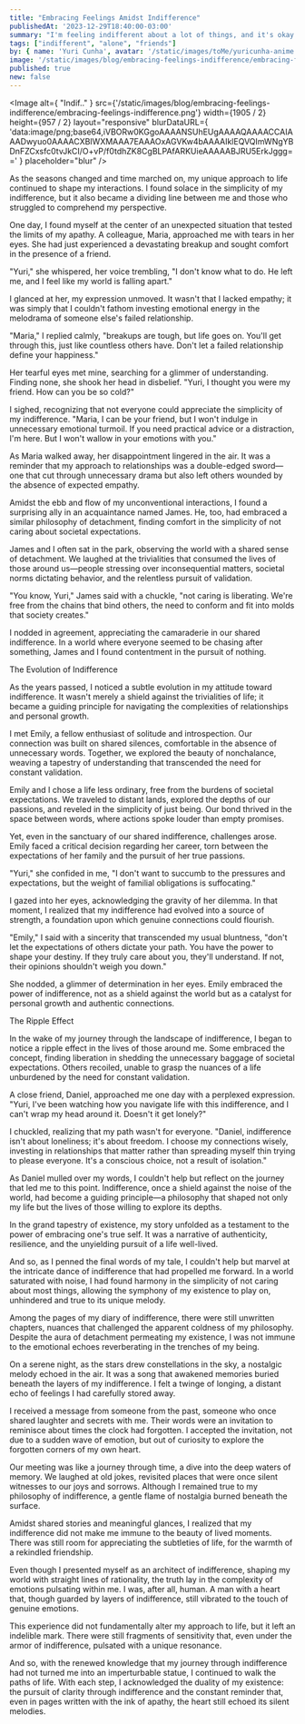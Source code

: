 ```yaml
---
title: "Embracing Feelings Amidst Indifference"
publishedAt: '2023-12-29T18:40:00-03:00'
summary: "I'm feeling indifferent about a lot of things, and it's okay."
tags: ["indifferent", "alone", "friends"]
by: { name: 'Yuri Cunha', avatar: '/static/images/toMe/yuricunha-anime.jpg' }
image: '/static/images/blog/embracing-feelings-indifference/embracing-feelings-indifference.png'
published: true
new: false
---
```


<Image
  alt={
    "Indif.."
  }
  src={'/static/images/blog/embracing-feelings-indifference/embracing-feelings-indifference.png'}
  width={1905 / 2}
  height={957 / 2}
  layout="responsive"
  blurDataURL={
    'data:image/png;base64,iVBORw0KGgoAAAANSUhEUgAAAAQAAAACCAIAAADwyuo0AAAACXBIWXMAAA7EAAAOxAGVKw4bAAAAIklEQVQImWNgYBDnFZCxsfc0tvJkCI/O+vP/f0tdhZK8CgBLPAfARKUieAAAAABJRU5ErkJggg=='
  }
  placeholder="blur"
/>

As the seasons changed and time marched on, my unique approach to life continued to shape my interactions. I found solace in the simplicity of my indifference, but it also became a dividing line between me and those who struggled to comprehend my perspective.

One day, I found myself at the center of an unexpected situation that tested the limits of my apathy. A colleague, Maria, approached me with tears in her eyes. She had just experienced a devastating breakup and sought comfort in the presence of a friend.

"Yuri," she whispered, her voice trembling, "I don't know what to do. He left me, and I feel like my world is falling apart."

I glanced at her, my expression unmoved. It wasn't that I lacked empathy; it was simply that I couldn't fathom investing emotional energy in the melodrama of someone else's failed relationship.

"Maria," I replied calmly, "breakups are tough, but life goes on. You'll get through this, just like countless others have. Don't let a failed relationship define your happiness."

Her tearful eyes met mine, searching for a glimmer of understanding. Finding none, she shook her head in disbelief. "Yuri, I thought you were my friend. How can you be so cold?"

I sighed, recognizing that not everyone could appreciate the simplicity of my indifference. "Maria, I can be your friend, but I won't indulge in unnecessary emotional turmoil. If you need practical advice or a distraction, I'm here. But I won't wallow in your emotions with you."

As Maria walked away, her disappointment lingered in the air. It was a reminder that my approach to relationships was a double-edged sword—one that cut through unnecessary drama but also left others wounded by the absence of expected empathy.

Amidst the ebb and flow of my unconventional interactions, I found a surprising ally in an acquaintance named James. He, too, had embraced a similar philosophy of detachment, finding comfort in the simplicity of not caring about societal expectations.

James and I often sat in the park, observing the world with a shared sense of detachment. We laughed at the trivialities that consumed the lives of those around us—people stressing over inconsequential matters, societal norms dictating behavior, and the relentless pursuit of validation.

"You know, Yuri," James said with a chuckle, "not caring is liberating. We're free from the chains that bind others, the need to conform and fit into molds that society creates."

I nodded in agreement, appreciating the camaraderie in our shared indifference. In a world where everyone seemed to be chasing after something, James and I found contentment in the pursuit of nothing.

The Evolution of Indifference

As the years passed, I noticed a subtle evolution in my attitude toward indifference. It wasn't merely a shield against the trivialities of life; it became a guiding principle for navigating the complexities of relationships and personal growth.

I met Emily, a fellow enthusiast of solitude and introspection. Our connection was built on shared silences, comfortable in the absence of unnecessary words. Together, we explored the beauty of nonchalance, weaving a tapestry of understanding that transcended the need for constant validation.

Emily and I chose a life less ordinary, free from the burdens of societal expectations. We traveled to distant lands, explored the depths of our passions, and reveled in the simplicity of just being. Our bond thrived in the space between words, where actions spoke louder than empty promises.

Yet, even in the sanctuary of our shared indifference, challenges arose. Emily faced a critical decision regarding her career, torn between the expectations of her family and the pursuit of her true passions.

"Yuri," she confided in me, "I don't want to succumb to the pressures and expectations, but the weight of familial obligations is suffocating."

I gazed into her eyes, acknowledging the gravity of her dilemma. In that moment, I realized that my indifference had evolved into a source of strength, a foundation upon which genuine connections could flourish.

"Emily," I said with a sincerity that transcended my usual bluntness, "don't let the expectations of others dictate your path. You have the power to shape your destiny. If they truly care about you, they'll understand. If not, their opinions shouldn't weigh you down."

She nodded, a glimmer of determination in her eyes. Emily embraced the power of indifference, not as a shield against the world but as a catalyst for personal growth and authentic connections.

The Ripple Effect

In the wake of my journey through the landscape of indifference, I began to notice a ripple effect in the lives of those around me. Some embraced the concept, finding liberation in shedding the unnecessary baggage of societal expectations. Others recoiled, unable to grasp the nuances of a life unburdened by the need for constant validation.

A close friend, Daniel, approached me one day with a perplexed expression. "Yuri, I've been watching how you navigate life with this indifference, and I can't wrap my head around it. Doesn't it get lonely?"

I chuckled, realizing that my path wasn't for everyone. "Daniel, indifference isn't about loneliness; it's about freedom. I choose my connections wisely, investing in relationships that matter rather than spreading myself thin trying to please everyone. It's a conscious choice, not a result of isolation."

As Daniel mulled over my words, I couldn't help but reflect on the journey that led me to this point. Indifference, once a shield against the noise of the world, had become a guiding principle—a philosophy that shaped not only my life but the lives of those willing to explore its depths.

In the grand tapestry of existence, my story unfolded as a testament to the power of embracing one's true self. It was a narrative of authenticity, resilience, and the unyielding pursuit of a life well-lived.

And so, as I penned the final words of my tale, I couldn't help but marvel at the intricate dance of indifference that had propelled me forward. In a world saturated with noise, I had found harmony in the simplicity of not caring about most things, allowing the symphony of my existence to play on, unhindered and true to its unique melody.

Among the pages of my diary of indifference, there were still unwritten chapters, nuances that challenged the apparent coldness of my philosophy. Despite the aura of detachment permeating my existence, I was not immune to the emotional echoes reverberating in the trenches of my being.

On a serene night, as the stars drew constellations in the sky, a nostalgic melody echoed in the air. It was a song that awakened memories buried beneath the layers of my indifference. I felt a twinge of longing, a distant echo of feelings I had carefully stored away.

I received a message from someone from the past, someone who once shared laughter and secrets with me. Their words were an invitation to reminisce about times the clock had forgotten. I accepted the invitation, not due to a sudden wave of emotion, but out of curiosity to explore the forgotten corners of my own heart.

Our meeting was like a journey through time, a dive into the deep waters of memory. We laughed at old jokes, revisited places that were once silent witnesses to our joys and sorrows. Although I remained true to my philosophy of indifference, a gentle flame of nostalgia burned beneath the surface.

Amidst shared stories and meaningful glances, I realized that my indifference did not make me immune to the beauty of lived moments. There was still room for appreciating the subtleties of life, for the warmth of a rekindled friendship.

Even though I presented myself as an architect of indifference, shaping my world with straight lines of rationality, the truth lay in the complexity of emotions pulsating within me. I was, after all, human. A man with a heart that, though guarded by layers of indifference, still vibrated to the touch of genuine emotions.

This experience did not fundamentally alter my approach to life, but it left an indelible mark. There were still fragments of sensitivity that, even under the armor of indifference, pulsated with a unique resonance.

And so, with the renewed knowledge that my journey through indifference had not turned me into an imperturbable statue, I continued to walk the paths of life. With each step, I acknowledged the duality of my existence: the pursuit of clarity through indifference and the constant reminder that, even in pages written with the ink of apathy, the heart still echoed its silent melodies.